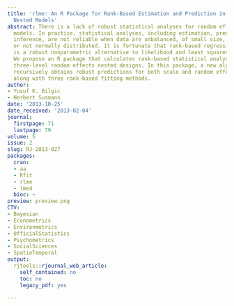 ```yaml
---
title: 'rlme: An R Package for Rank-Based Estimation and Prediction in Random Effects
  Nested Models'
abstract: There is a lack of robust statistical analyses for random effects linear
  models. In practice, statistical analyses, including estimation, prediction and
  inference, are not reliable when data are unbalanced, of small size, contain outliers,
  or not normally distributed. It is fortunate that rank-based regression analysis
  is a robust nonparametric alternative to likelihood and least squares analysis.
  We propose an R package that calculates rank-based statistical analyses for twoand
  three-level random effects nested designs. In this package, a new algorithm which
  recursively obtains robust predictions for both scale and random effects is used,
  along with three rank-based fitting methods.
author:
- Yusuf K. Bilgic
- Herbert Susmann
date: '2013-10-25'
date_received: '2013-02-04'
journal:
  firstpage: 71
  lastpage: 79
volume: 5
issue: 2
slug: RJ-2013-027
packages:
  cran:
  - aa
  - Rfit
  - rlme
  - lme4
  bioc: ~
preview: preview.png
CTV:
- Bayesian
- Econometrics
- Environmetrics
- OfficialStatistics
- Psychometrics
- SocialSciences
- SpatioTemporal
output:
  rjtools::rjournal_web_article:
    self_contained: no
    toc: no
    legacy_pdf: yes

---
```

